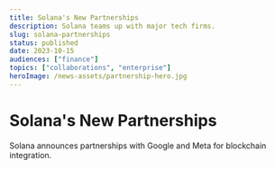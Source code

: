 ```yaml
---
title: Solana's New Partnerships
description: Solana teams up with major tech firms.
slug: solana-partnerships
status: published
date: 2023-10-15
audiences: ["finance"]
topics: ["collaborations", "enterprise"]
heroImage: /news-assets/partnership-hero.jpg
---
```


# Solana's New Partnerships

Solana announces partnerships with Google and Meta for blockchain integration.
